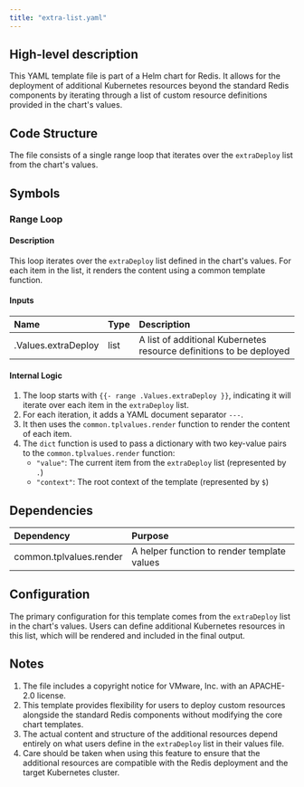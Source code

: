 ```yaml
---
title: "extra-list.yaml"
---
```


## High-level description
This YAML template file is part of a Helm chart for Redis. It allows for the deployment of additional Kubernetes resources beyond the standard Redis components by iterating through a list of custom resource definitions provided in the chart's values.

## Code Structure
The file consists of a single range loop that iterates over the `extraDeploy` list from the chart's values.

## Symbols

### Range Loop
#### Description
This loop iterates over the `extraDeploy` list defined in the chart's values. For each item in the list, it renders the content using a common template function.

#### Inputs
| Name | Type | Description |
|:-----|:-----|:------------|
| .Values.extraDeploy | list | A list of additional Kubernetes resource definitions to be deployed |

#### Internal Logic
1. The loop starts with `{{- range .Values.extraDeploy }}`, indicating it will iterate over each item in the `extraDeploy` list.
2. For each iteration, it adds a YAML document separator `---`.
3. It then uses the `common.tplvalues.render` function to render the content of each item.
4. The `dict` function is used to pass a dictionary with two key-value pairs to the `common.tplvalues.render` function:
   - `"value"`: The current item from the `extraDeploy` list (represented by `.`)
   - `"context"`: The root context of the template (represented by `$`)

## Dependencies
| Dependency | Purpose |
|:-----------|:--------|
| common.tplvalues.render | A helper function to render template values |

## Configuration
The primary configuration for this template comes from the `extraDeploy` list in the chart's values. Users can define additional Kubernetes resources in this list, which will be rendered and included in the final output.

## Notes
1. The file includes a copyright notice for VMware, Inc. with an APACHE-2.0 license.
2. This template provides flexibility for users to deploy custom resources alongside the standard Redis components without modifying the core chart templates.
3. The actual content and structure of the additional resources depend entirely on what users define in the `extraDeploy` list in their values file.
4. Care should be taken when using this feature to ensure that the additional resources are compatible with the Redis deployment and the target Kubernetes cluster.